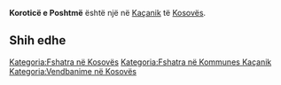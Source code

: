 {{Fshat në 
 | Emri                = Koroticë e Poshtmë
 | EmriAlt                = 
 | NAME_SHORT_FORM=      
 | NAME_GENERIC=      
 | NAME_SORT_NAME_RO=      KOROTICEEPOSHTME
 | FULL_NAME_RO = Koroticë e Poshtmë
 | FULL_NAME_ND_RO=Korotice e Poshtme
 | SORT_NAME_RG=KOROTICEEPOSHTME
 | FULL_NAME_RG=Koroticë e Poshtmë
 | FULL_NAME_ND_RG=Korotice e Poshtme
 | SRP_NAME_SHORT_FORM=      
 | SRP_NAME_GENERIC=      
 | SRP_NAME_SORT_NAME_RO=      
 | SRP_FULL_NAME_RO = 
 | SRP_FULL_NAME_ND_RO=
 | SRP_SORT_NAME_RG=
 | SRP_FULL_NAME_RG=
 | SRP_FULL_NAME_ND_RG=
 | Emri (Rasa dhanore) = 
 | Figura              = 
 | Shteti              = Kosovo
 | Komuna              = Kaçanik
 | Kodi postar         = 
 | Sipërfaqja          = 

 | Popullsia           = 

 | Regj. i popullsisë  = 
 | Dend. e popullsisë  = 
 | Faqja zyrtare       = 
 <!--- Koordinatat ----> 
 | Gjerësia            = 42.604167
 | Gjatësia            = 20.9
 | Lartësia            = 
}}
'''Koroticë e Poshtmë''' është një [[]] në [[Kaçanik]] të [[Kosovës]].

<!-- == Gjeografia == -->
<!-- == Historia == -->
<!-- == Demografia == -->
== Shih edhe ==
{{Komuna Kaçanik}}
{{Kosovo-Administrata-Cung}}

[[Kategoria:Fshatra në Kosovës]]
[[Kategoria:Fshatra në Kommunes Kaçanik]]
[[Kategoria:Vendbanime në Kosovës]]
